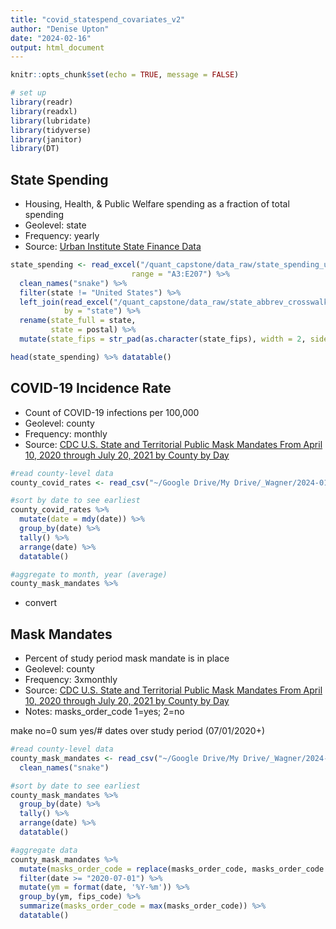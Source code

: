 ```yaml
---
title: "covid_statespend_covariates_v2"
author: "Denise Upton"
date: "2024-02-16"
output: html_document
---
```


```r
knitr::opts_chunk$set(echo = TRUE, message = FALSE)

# set up
library(readr)
library(readxl)
library(lubridate)
library(tidyverse)
library(janitor)
library(DT)
```

## State Spending

* Housing, Health, & Public Welfare spending as a fraction of total spending
* Geolevel: state
* Frequency: yearly
* Source: [Urban Institute State Finance Data](https://state-local-finance-data.taxpolicycenter.org/pages.cfm)

```r
state_spending <- read_excel("/quant_capstone/data_raw/state_spending_urban.xlsx",
                           range = "A3:E207") %>% 
  clean_names("snake") %>%
  filter(state != "United States") %>% 
  left_join(read_excel("/quant_capstone/data_raw/state_abbrev_crosswalk.xlsx"),
            by = "state") %>% 
  rename(state_full = state,
         state = postal) %>% 
  mutate(state_fips = str_pad(as.character(state_fips), width = 2, side = "left", pad = "0"))

head(state_spending) %>% datatable()
```

## COVID-19 Incidence Rate

* Count of COVID-19 infections per 100,000
* Geolevel: county
* Frequency: monthly
* Source: [CDC U.S. State and Territorial Public Mask Mandates From April 10, 2020 through July 20, 2021 by County by Day](https://data.cdc.gov/Public-Health-Surveillance/Weekly-COVID-19-County-Level-of-Community-Transmis/jgk8-6dpn/about_data)

```r

#read county-level data
county_covid_rates <- read_csv("~/Google Drive/My Drive/_Wagner/2024-01/Capstone/Data/Weekly_COVID-19_County_Level_of_Community_Transmission_Historical_Changes_-_ARCHIVED_20240213.csv") %>%   clean_names("snake")

#sort by date to see earliest
county_covid_rates %>% 
  mutate(date = mdy(date)) %>% 
  group_by(date) %>% 
  tally() %>% 
  arrange(date) %>% 
  datatable()

#aggregate to month, year (average)
county_mask_mandates %>%


```

* convert  

## Mask Mandates

* Percent of study period mask mandate is in place
* Geolevel: county
* Frequency: 3xmonthly
* Source: [CDC U.S. State and Territorial Public Mask Mandates From April 10, 2020 through July 20, 2021 by County by Day](https://data.cdc.gov/Policy-Surveillance/U-S-State-and-Territorial-Public-Mask-Mandates-Fro/62d6-pm5i/about_data)
* Notes: masks_order_code 1=yes; 2=no

make no=0
sum yes/# dates over study period (07/01/2020+)

```r
#read county-level data
county_mask_mandates <- read_csv("~/Google Drive/My Drive/_Wagner/2024-01/Capstone/Data/U.S._State_and_Territorial_Public_Mask_Mandates_From_April_10__2020_through_July_20__2021_by_County_by_Day_20240217.csv") %>%
  clean_names("snake")

#sort by date to see earliest
county_mask_mandates %>%
  group_by(date) %>% 
  tally() %>% 
  arrange(date) %>% 
  datatable()

#aggregate data
county_mask_mandates %>%
  mutate(masks_order_code = replace(masks_order_code, masks_order_code == 2, "0")) %>%
  filter(date >= "2020-07-01") %>%
  mutate(ym = format(date, '%Y-%m')) %>% 
  group_by(ym, fips_code) %>% 
  summarize(masks_order_code = max(masks_order_code)) %>% 
  datatable()
```